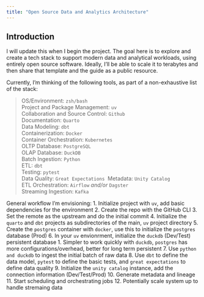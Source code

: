 ```yaml
---
title: "Open Source Data and Analytics Architecture"
---
```


## Introduction
I will update this when I begin the project. The goal here is to explore and create a tech stack to support modern data and analytical workloads, using entirely open source software. Ideally, I'll be able to scale it to terabytes and then share that template and the guide as a public resource.

Currently, I'm thinking of the following tools, as part of a non-exhaustive list of the stack:\

> OS/Environment: `zsh/bash`\
> Project and Package Management: `uv`\
> Collaboration and Source Control: `Github`\
> Documentation: `Quarto`\
> Data Modeling: `dbt`\
> Containerization: `Docker`\
> Container Orchestration: `Kubernetes`\
> OLTP Database: `PostgreSQL`\
> OLAP Database: `DuckDB`\
> Batch Ingestion: `Python`\
> ETL: `dbt`\
> Testing: `pytest`\
> Data Quality: `Great Expectations`\ 
> Metadata: `Unity Catalog`\
> ETL Orchestration: `Airflow` *and/or* `Dagster`\
> Streaming Ingestion: `Kafka`\

General workflow I'm envisioning:
1. Initialize project with `uv`, add basic dependencies for the environment
2. Create the repo with the GitHub CLI
3. Set the remote as the upstream and do the initial commit
4. Initialize the `quarto` and `dbt`  projects as subdirectories of the main, `uv` project directory
5. Create the `postgres` container with `docker`, use this to initialize the `postgres` database (Prod) 
6. In your `uv` envionrment, initialize the `duckdb` (Dev/Test) persistent database
   1. Simpler to work quickly with `duckdb`, `postgres` has more configurations/overhead, better for long term persistent
7. Use `python and duckdb` to ingest the initial batch of raw data
8. Use `dbt` to define the data model, `pytest` to define the basic tests, and `great expectations` to define data quality
9. Initialize the `unity catalog` instance, add the connection information (Dev/Test/Prod)
10. Generate metadata and lineage
11. Start scheduling and orchestrating jobs
12. Potentially scale system up to handle stremaing data